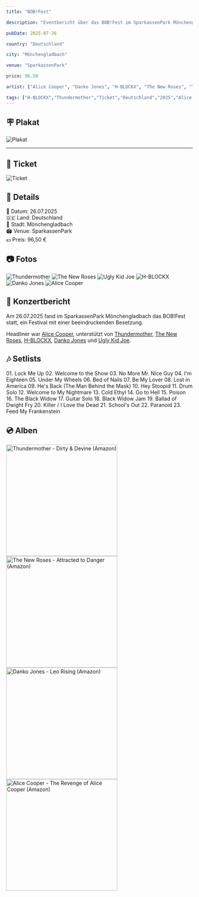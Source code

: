 ```yaml
---
title: "BOB!Fest"

description: "Eventbericht über das BOB!Fest im SparkassenPark Mönchengladbach am 26.07.2025 mit Alice Cooper, Danko Jones, H-BLOCKX, The New Roses, Thundermother und Ugly Kid Joe."

pubDate: 2025-07-26

country: "Deutschland"

city: "Mönchengladbach"

venue: "SparkassenPark"

price: 96.50

artist: ["Alice Cooper", "Danko Jones", "H-BLOCKX", "The New Roses", "Thundermother", "Ugly Kid Joe"]

tags: ["H-BLOCKX","Thundermother","Ticket","Deutschland","2025","Alice Cooper","The New Roses","Danko Jones","BOBfest","Festival","Mönchengladbach","SparkassenPark","Ugly Kid Joe"]
---
```


## 🪧 Plakat

![Plakat](../../../gallery/2025/07/26/2025-07-26_00-00-00.jpg)

---

## 🎫 Ticket

![Ticket](../../../gallery/2025/07/26/2025-07-26_13-30-00.jpg)

## 📌 Details

📅 Datum: 26.07.2025  
🇩🇪 Land: Deutschland  
📍 Stadt: Mönchengladbach  
🏟️ Venue: SparkassenPark  
💶 Preis: 96,50 €

## 📷 Fotos

<CardGrid>
  <Card title="Thundermother" icon="image">
    <Image src={img1414} alt="Thundermother" widths={[300, 600, 900]} sizes="(max-width: 600px) 100vw, 600px" />
  </Card>
  <Card title="The New Roses" icon="image">
    <Image src={img1553} alt="The New Roses" widths={[300, 600, 900]} sizes="(max-width: 600px) 100vw, 600px" />
  </Card>
  <Card title="Ugly Kid Joe" icon="image">
    <Image src={img1622} alt="Ugly Kid Joe" widths={[300, 600, 900]} sizes="(max-width: 600px) 100vw, 600px" />
  </Card>
  <Card title="H-BLOCKX" icon="image">
    <Image src={img1741} alt="H-BLOCKX" widths={[300, 600, 900]} sizes="(max-width: 600px) 100vw, 600px" />
  </Card>
  <Card title="Danko Jones" icon="image">
    <Image src={img1859} alt="Danko Jones" widths={[300, 600, 900]} sizes="(max-width: 600px) 100vw, 600px" />
  </Card>
  <Card title="Alice Cooper" icon="image">
    <Image src={img1859} alt="Alice Cooper" widths={[300, 600, 900]} sizes="(max-width: 600px) 100vw, 600px" />
  </Card>
</CardGrid>


## 🎤 Konzertbericht

Am 26.07.2025 fand im SparkassenPark Mönchengladbach das BOB!Fest statt, ein Festival mit einer beeindruckenden Besetzung.

Headliner war [Alice Cooper](https://alicecooper.com), unterstützt von [Thundermother](https://thundermother.com), [The New Roses](https://thenewroses.com), [H-BLOCKX](https://www.facebook.com/HBLOCKXofficial/), [Danko Jones](https://dankojones.com) und [Ugly Kid Joe](https://www.facebook.com/uglykidjoetheband/?locale=de_DE).


## 🎶 Setlists

<Card title="Alice Cooper" icon="list-format">
01. Lock Me Up
02. Welcome to the Show
03. No More Mr. Nice Guy
04. I'm Eighteen
05. Under My Wheels
06. Bed of Nails
07. Be My Lover
08. Lost in America
09. He's Back (The Man Behind the Mask)
10. Hey Stoopid
11. Drum Solo
12. Welcome to My Nightmare
13. Cold Ethyl
14. Go to Hell
15. Poison
16. The Black Widow
17. Guitar Solo
18. Black Widow Jam
19. Ballad of Dwight Fry
20. Killer / I Love the Dead
21. School's Out
22. Paranoid
23. Feed My Frankenstein
</Card>

## 💿 Alben

<CardGrid>
    <Card title="Dirty & Devine" icon="seti:audio">
        <a href="https://www.amazon.de/dp/B0DGH26MHC?tag=mysteryland-21" target="_blank" rel="noopener noreferrer">
            <img src="https://m.media-amazon.com/images/I/71cUGj1Q8ZL._SL1208_.jpg" alt="Thundermother - Dirty & Devine (Amazon)" width="300" />
        </a>
    </Card>
    <Card title="Attracted to Danger" icon="seti:audio">
        <a href="https://www.amazon.de/dp/B0D9JS7DTS?tag=mysteryland-21" target="_blank" rel="noopener noreferrer">
            <img src="https://m.media-amazon.com/images/I/81twT1SFzDL._SL1500_.jpg" alt="The New Roses - Attracted to Danger (Amazon)" width="300" />
        </a>
    </Card>
    <Card title="Leo Rising" icon="seti:audio">
        <a href="https://www.amazon.de/dp/B0FDB1Q5D3?tag=mysteryland-21" target="_blank" rel="noopener noreferrer">
            <img src="https://m.media-amazon.com/images/I/81v3bJaQIiL._SL1500_.jpg" alt="Danko Jones - Leo Rising (Amazon)" width="300" />
        </a>
    </Card>
    <Card title="The Revenge of Alice Cooper" icon="seti:audio">
        <a href="https://www.amazon.de/dp/B0F59NJ3FM?tag=mysteryland-21" target="_blank" rel="noopener noreferrer">
            <img src="https://m.media-amazon.com/images/I/51Uxy8ykZ4L._SL1000_.jpg" alt="Alice Cooper - The Revenge of Alice Cooper (Amazon)" width="300" />
        </a>
    </Card>
</CardGrid>


<LinkCard
    title="Mehr Informationen"
    href="https://fanieng.com/2025/07/26/bobfest-moenchengladbach-sparkassenpark/"
/>
